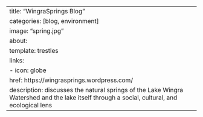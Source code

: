 ---
title: "WingraSprings Blog"
categories: [blog, environment]
image: "spring.jpg"
about:
  template: trestles
  links:
    - icon: globe
      href: https://wingrasprings.wordpress.com/
description: discusses the natural springs of the Lake Wingra Watershed and the lake itself through a social, cultural, and ecological lens
---